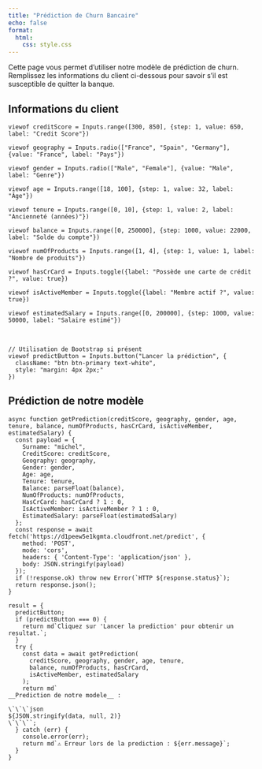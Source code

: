 ```yaml
---
title: "Prédiction de Churn Bancaire"
echo: false
format: 
  html:
    css: style.css
---
```


Cette page vous permet d'utiliser notre modèle de prédiction de churn. Remplissez les informations du client ci-dessous pour savoir s'il est susceptible de quitter la banque.

## Informations du client

```ojs
viewof creditScore = Inputs.range([300, 850], {step: 1, value: 650, label: "Credit Score"})
```

```ojs
viewof geography = Inputs.radio(["France", "Spain", "Germany"], {value: "France", label: "Pays"})
```

```ojs
viewof gender = Inputs.radio(["Male", "Female"], {value: "Male", label: "Genre"})
```

```ojs
viewof age = Inputs.range([18, 100], {step: 1, value: 32, label: "Âge"})
```

```ojs
viewof tenure = Inputs.range([0, 10], {step: 1, value: 2, label: "Ancienneté (années)"})
```

```ojs
viewof balance = Inputs.range([0, 250000], {step: 1000, value: 22000, label: "Solde du compte"})
```

```ojs
viewof numOfProducts = Inputs.range([1, 4], {step: 1, value: 1, label: "Nombre de produits"})
```

```ojs
viewof hasCrCard = Inputs.toggle({label: "Possède une carte de crédit ?", value: true})
```

```ojs
viewof isActiveMember = Inputs.toggle({label: "Membre actif ?", value: true})
```

```ojs
viewof estimatedSalary = Inputs.range([0, 200000], {step: 1000, value: 50000, label: "Salaire estimé"})
```

<br>

```ojs
// Utilisation de Bootstrap si présent
viewof predictButton = Inputs.button("Lancer la prédiction", {
  className: "btn btn-primary text-white",
  style: "margin: 4px 2px;"
})
```

## Prédiction de notre modèle

```ojs
async function getPrediction(creditScore, geography, gender, age, tenure, balance, numOfProducts, hasCrCard, isActiveMember, estimatedSalary) {
  const payload = {
    Surname: "michel",
    CreditScore: creditScore,
    Geography: geography,
    Gender: gender,
    Age: age,
    Tenure: tenure,
    Balance: parseFloat(balance),
    NumOfProducts: numOfProducts,
    HasCrCard: hasCrCard ? 1 : 0,
    IsActiveMember: isActiveMember ? 1 : 0,
    EstimatedSalary: parseFloat(estimatedSalary)
  };
  const response = await fetch('https://d1peew5e1kgmta.cloudfront.net/predict', {
    method: 'POST',
    mode: 'cors',
    headers: { 'Content-Type': 'application/json' },
    body: JSON.stringify(payload)
  });
  if (!response.ok) throw new Error(`HTTP ${response.status}`);
  return response.json();
}

```

```ojs
result = {
  predictButton;
  if (predictButton === 0) {
    return md`Cliquez sur 'Lancer la prediction' pour obtenir un resultat.`;
  }
  try {
    const data = await getPrediction(
      creditScore, geography, gender, age, tenure,
      balance, numOfProducts, hasCrCard,
      isActiveMember, estimatedSalary
    );
    return md`
__Prediction de notre modele__ :  

\`\`\`json
${JSON.stringify(data, null, 2)}
\`\`\``;
  } catch (err) {
    console.error(err);
    return md`⚠️ Erreur lors de la prediction : ${err.message}`;
  }
}

```

<!-- NB : assurez-vous côté serveur d'ajouter l'en-tête CORS : Access-Control-Allow-Origin: * -->
